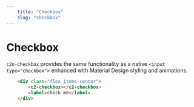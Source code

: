```yaml
---
    title: "Checkbox"
    slug: "checkbox"
---
```




# Checkbox

`c2n-checkbox` provides the same functionality as a native `<input type="checkbox">` enhanced with Material Design styling and animations.


```html tag=MdxCodeBlock,link=http://xyz.com
    <div class="flex items-center">
        <c2-checkbox></c2-checkbox>
        <label>check me</label> 
    </div>
```